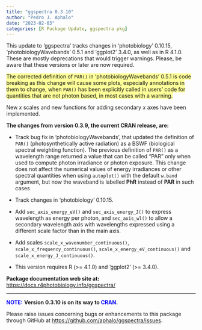 ```yaml
---
title: "ggspectra 0.3.10"
author: "Pedro J. Aphalo"
date: "2023-02-03"
categories: [R Package Update, ggspectra pkg]
---
```


This update to 'ggspectra' tracks changes in 'photobiology' 0.10.15, 'photobiologyWavebands' 0.5.1 and 'ggplot2' 3.4.0, as well as in R 4.1.0. These are mostly deprecations that would trigger warnings. Please, be aware that these versions or later are now required.

[The corrected definition of `PAR()` in 'photobiologyWavebands' 0.5.1 is code breaking as this change will cause some plots, especially annotations in them to change, when `PAR()` has been explicitly called in users' code for quantities that are not photon based, in most cases with a warning.]{style="background-color: #ffff99;"}

New *x* scales and new functions for adding secondary *x* axes have been implemented.

**The changes from version 0.3.9, the current CRAN release, are:**

-   Track bug fix in 'photobiologyWavebands', that updated the definition of `PAR()` (photosynthetically active radiation) as a BSWF (biological spectral weighting function). The previous definition of `PAR()` as a wavelength range returned a value that can be called "PAR" only when used to compute photon irradiance or photon exposure. This change does not affect the numerical values of energy irradiances or other spectral quantities when using `autoplot()` with the default `w.band` argument, but now the waveband is labelled **PhR** instead of **PAR** in such cases

-   Track changes in 'photobiology' 0.10.15.

-   Add `sec_axis_energy_eV()` and `sec_axis_energy_J()` to express wavelength as energy per photon, and `sec_axis_wl()` to allow a secondary wavelength axis with wavelengths expressed using a different scale factor than in the main axis.

-   Add scales `scale_x_wavenumber_continuous()`, `scale_x_frequency_continuous()`, `scale_x_energy_eV_continuous()` and `scale_x_energy_J_continuous()`.

    </li>

-   This version requires R (\>= 4.1.0) and 'ggplot2' (\>= 3.4.0).

**Package documentation web site at:** <https://docs.r4photobiology.info/ggspectra/>

------------------------------------------------------------------------

[**NOTE:**]{style="color: #0000ff;"} **Version 0.3.10 is on its way to [CRAN]{style="color: #0000ff;"}.**

Please raise issues concerning bugs or enhancements to this package through GitHub at <https://github.com/aphalo/ggspectra/issues>.
